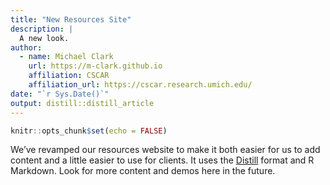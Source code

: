 ```yaml
---
title: "New Resources Site"
description: |
  A new look.
author:
  - name: Michael Clark 
    url: https://m-clark.github.io
    affiliation: CSCAR
    affiliation_url: https://cscar.research.umich.edu/
date: "`r Sys.Date()`"
output: distill::distill_article
---
```


```r
knitr::opts_chunk$set(echo = FALSE)
```

We've revamped our resources website to make it both easier for us to add content and a little easier to use for clients.  It uses the [Distill](https://rstudio.github.io/distill/) format and R Markdown. Look for more content and demos here in the future.





